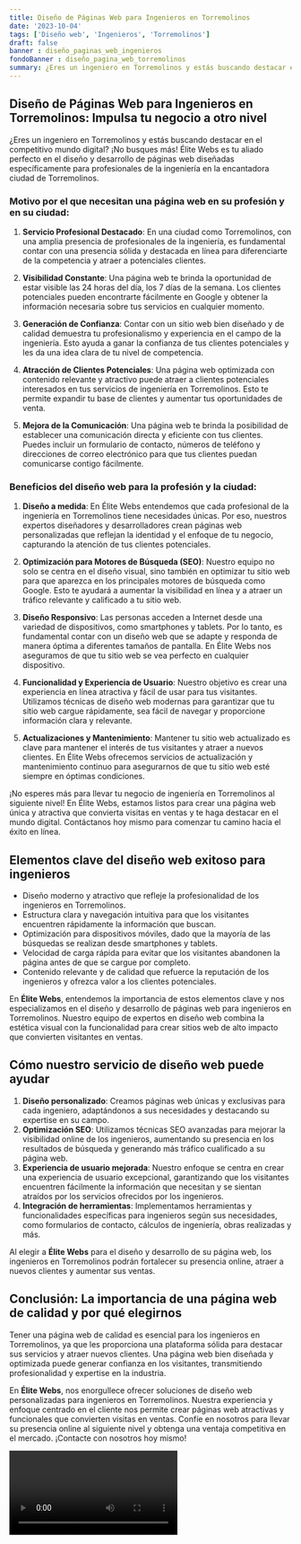```yaml
---
title: Diseño de Páginas Web para Ingenieros en Torremolinos
date: '2023-10-04'
tags: ['Diseño web', 'Ingenieros', 'Torremolinos']
draft: false
banner : diseño_paginas_web_ingenieros
fondoBanner : diseño_pagina_web_torremolinos
summary: ¿Eres un ingeniero en Torremolinos y estás buscando destacar en el competitivo mundo digital? ¡No busques más! Élite Webs es tu aliado perfecto en el diseño y desarrollo de páginas web diseñadas específicamente para profesionales de la ingeniería en la encantadora ciudad de Torremolinos.
---
```


## Diseño de Páginas Web para Ingenieros en Torremolinos: Impulsa tu negocio a otro nivel

¿Eres un ingeniero en Torremolinos y estás buscando destacar en el competitivo mundo digital? ¡No busques más! Élite Webs es tu aliado perfecto en el diseño y desarrollo de páginas web diseñadas específicamente para profesionales de la ingeniería en la encantadora ciudad de Torremolinos.

### Motivo por el que necesitan una página web en su profesión y en su ciudad:

1. **Servicio Profesional Destacado**: En una ciudad como Torremolinos, con una amplia presencia de profesionales de la ingeniería, es fundamental contar con una presencia sólida y destacada en línea para diferenciarte de la competencia y atraer a potenciales clientes.

2. **Visibilidad Constante**: Una página web te brinda la oportunidad de estar visible las 24 horas del día, los 7 días de la semana. Los clientes potenciales pueden encontrarte fácilmente en Google y obtener la información necesaria sobre tus servicios en cualquier momento.

3. **Generación de Confianza**: Contar con un sitio web bien diseñado y de calidad demuestra tu profesionalismo y experiencia en el campo de la ingeniería. Esto ayuda a ganar la confianza de tus clientes potenciales y les da una idea clara de tu nivel de competencia.

4. **Atracción de Clientes Potenciales**: Una página web optimizada con contenido relevante y atractivo puede atraer a clientes potenciales interesados en tus servicios de ingeniería en Torremolinos. Esto te permite expandir tu base de clientes y aumentar tus oportunidades de venta.

5. **Mejora de la Comunicación**: Una página web te brinda la posibilidad de establecer una comunicación directa y eficiente con tus clientes. Puedes incluir un formulario de contacto, números de teléfono y direcciones de correo electrónico para que tus clientes puedan comunicarse contigo fácilmente.

### Beneficios del diseño web para la profesión y la ciudad:

1. **Diseño a medida**: En Élite Webs entendemos que cada profesional de la ingeniería en Torremolinos tiene necesidades únicas. Por eso, nuestros expertos diseñadores y desarrolladores crean páginas web personalizadas que reflejan la identidad y el enfoque de tu negocio, capturando la atención de tus clientes potenciales.

2. **Optimización para Motores de Búsqueda (SEO)**: Nuestro equipo no solo se centra en el diseño visual, sino también en optimizar tu sitio web para que aparezca en los principales motores de búsqueda como Google. Esto te ayudará a aumentar la visibilidad en línea y a atraer un tráfico relevante y calificado a tu sitio web.

3. **Diseño Responsivo**: Las personas acceden a Internet desde una variedad de dispositivos, como smartphones y tablets. Por lo tanto, es fundamental contar con un diseño web que se adapte y responda de manera óptima a diferentes tamaños de pantalla. En Élite Webs nos aseguramos de que tu sitio web se vea perfecto en cualquier dispositivo.

4. **Funcionalidad y Experiencia de Usuario**: Nuestro objetivo es crear una experiencia en línea atractiva y fácil de usar para tus visitantes. Utilizamos técnicas de diseño web modernas para garantizar que tu sitio web cargue rápidamente, sea fácil de navegar y proporcione información clara y relevante.

5. **Actualizaciones y Mantenimiento**: Mantener tu sitio web actualizado es clave para mantener el interés de tus visitantes y atraer a nuevos clientes. En Élite Webs ofrecemos servicios de actualización y mantenimiento continuo para asegurarnos de que tu sitio web esté siempre en óptimas condiciones.

¡No esperes más para llevar tu negocio de ingeniería en Torremolinos al siguiente nivel! En Élite Webs, estamos listos para crear una página web única y atractiva que convierta visitas en ventas y te haga destacar en el mundo digital. Contáctanos hoy mismo para comenzar tu camino hacia el éxito en línea.

<GifSeo />

<Cta />

## Elementos clave del diseño web exitoso para ingenieros

- Diseño moderno y atractivo que refleje la profesionalidad de los ingenieros en Torremolinos.
- Estructura clara y navegación intuitiva para que los visitantes encuentren rápidamente la información que buscan.
- Optimización para dispositivos móviles, dado que la mayoría de las búsquedas se realizan desde smartphones y tablets.
- Velocidad de carga rápida para evitar que los visitantes abandonen la página antes de que se cargue por completo.
- Contenido relevante y de calidad que refuerce la reputación de los ingenieros y ofrezca valor a los clientes potenciales.

En **Élite Webs**, entendemos la importancia de estos elementos clave y nos especializamos en el diseño y desarrollo de páginas web para ingenieros en Torremolinos. Nuestro equipo de expertos en diseño web combina la estética visual con la funcionalidad para crear sitios web de alto impacto que convierten visitantes en ventas.

## Cómo nuestro servicio de diseño web puede ayudar

1. **Diseño personalizado**: Creamos páginas web únicas y exclusivas para cada ingeniero, adaptándonos a sus necesidades y destacando su expertise en su campo. 
2. **Optimización SEO**: Utilizamos técnicas SEO avanzadas para mejorar la visibilidad online de los ingenieros, aumentando su presencia en los resultados de búsqueda y generando más tráfico cualificado a su página web.
3. **Experiencia de usuario mejorada**: Nuestro enfoque se centra en crear una experiencia de usuario excepcional, garantizando que los visitantes encuentren fácilmente la información que necesitan y se sientan atraídos por los servicios ofrecidos por los ingenieros.
4. **Integración de herramientas**: Implementamos herramientas y funcionalidades específicas para ingenieros según sus necesidades, como formularios de contacto, cálculos de ingeniería, obras realizadas y más.

Al elegir a **Élite Webs** para el diseño y desarrollo de su página web, los ingenieros en Torremolinos podrán fortalecer su presencia online, atraer a nuevos clientes y aumentar sus ventas.

## Conclusión: La importancia de una página web de calidad y por qué elegirnos

Tener una página web de calidad es esencial para los ingenieros en Torremolinos, ya que les proporciona una plataforma sólida para destacar sus servicios y atraer nuevos clientes. Una página web bien diseñada y optimizada puede generar confianza en los visitantes, transmitiendo profesionalidad y expertise en la industria.

En **Élite Webs**, nos enorgullece ofrecer soluciones de diseño web personalizadas para ingenieros en Torremolinos. Nuestra experiencia y enfoque centrado en el cliente nos permite crear páginas web atractivas y funcionales que convierten visitas en ventas. Confíe en nosotros para llevar su presencia online al siguiente nivel y obtenga una ventaja competitiva en el mercado. ¡Contacte con nosotros hoy mismo!

<Video />

<CtaBot job='Ingenieros' city='Torremolinos'/>

<Gmaps query='Torremolinos+españa+maps' />